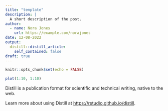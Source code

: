 ```yaml
---
title: "template"
description: |
  A short description of the post.
author:
  - name: Nora Jones
    url: https://example.com/norajones
date: 12-08-2022
output:
  distill::distill_article:
    self_contained: false
draft: true
---
```



```r
knitr::opts_chunk$set(echo = FALSE)

plot(1:10, 1:10)

```

Distill is a publication format for scientific and technical writing, native to the web.

Learn more about using Distill at <https://rstudio.github.io/distill>.


